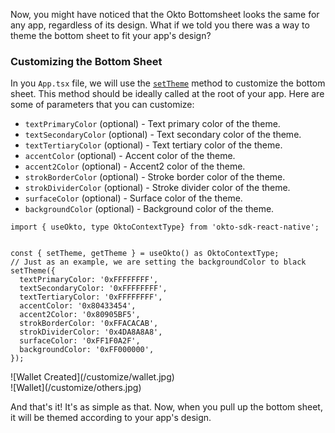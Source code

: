 
Now, you might have noticed that the Okto Bottomsheet looks the same for any app, regardless of its design. What if we told you there was a way to theme the bottom sheet to fit your app's design?

### Customizing the Bottom Sheet
In you `App.tsx` file, we will use the [`setTheme`](/sdk-reference/setTheme) method to customize the bottom sheet. This method should be ideally called at the root of your app. Here are some of parameters that you can customize:
- `textPrimaryColor` (optional) - Text primary color of the theme.
- `textSecondaryColor` (optional) - Text secondary color of the theme.
- `textTertiaryColor` (optional) - Text tertiary color of the theme.
- `accentColor` (optional) - Accent color of the theme.
- `accent2Color` (optional) - Accent2 color of the theme.
- `strokBorderColor` (optional) - Stroke border color of the theme.
- `strokDividerColor` (optional) - Stroke divider color of the theme.
- `surfaceColor` (optional) - Surface color of the theme.
- `backgroundColor` (optional) - Background color of the theme.

```tsx filename="App.tsx" copy
import { useOkto, type OktoContextType} from 'okto-sdk-react-native';


const { setTheme, getTheme } = useOkto() as OktoContextType;
// Just as an example, we are setting the backgroundColor to black
setTheme({
  textPrimaryColor: '0xFFFFFFFF',
  textSecondaryColor: '0xFFFFFFFF',
  textTertiaryColor: '0xFFFFFFFF',
  accentColor: '0x80433454',
  accent2Color: '0x80905BF5',
  strokBorderColor: '0xFFACACAB',
  strokDividerColor: '0x4DA8A8A8',
  surfaceColor: '0xFF1F0A2F',
  backgroundColor: '0xFF000000',
});
```
<div style={{ display: 'flex', gap: 12 }}>
    <div style={{ width: "30%" }}>
        ![Wallet Created](/customize/wallet.jpg)
    </div>
    <div style={{ width: "30%" }}>
        ![Wallet](/customize/others.jpg)
    </div>
</div>

And that's it! It's as simple as that. Now, when you pull up the bottom sheet, it will be themed according to your app's design.
